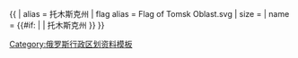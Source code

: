 {{ {{{1<noinclude>|country showdata</noinclude>}}}
| alias = 托木斯克州
| flag alias = Flag of Tomsk Oblast.svg
| size = {{{size|}}}
| name = {{#if: {{{name|}}} | {{{name|}}} | 托木斯克州 }}
}}<noinclude>
[[Category:俄罗斯行政区划资料模板]]
</noinclude>